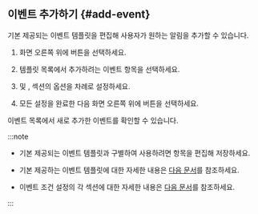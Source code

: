 ## 이벤트 추가하기 {#add-event}

기본 제공되는 이벤트 템플릿을 편집해 사용자가 원하는 알림을 추가할 수 있습니다.

1. 화면 오른쪽 위에 <Cmdname sid="add_alert_setting" className="uitext" /> 버튼을 선택하세요.

1. 템플릿 목록에서 추가하려는 이벤트 항목을 선택하세요.

1. <Cmdname sid="TTL07363" className="uitext" /> 및 <Cmdname sid="TTL07363" className="uitext" />, <Cmdname sid="TTL07364" className="uitext" /> 섹션의 옵션을 차례로 설정하세요.

1. 모든 설정을 완료한 다음 화면 오른쪽 위에 <Cmdname sid="save" className="uitext" /> 버튼을 선택하세요.

이벤트 목록에서 새로 추가한 이벤트를 확인할 수 있습니다.

:::note

* 기본 제공되는 이벤트 템플릿과 구별하여 사용하려면 <Cmdname sid="event_title" className="uitext" /> 항목을 편집해 저장하세요.

* 기본 제공하는 이벤트 템플릿에 대한 자세한 내용은 [다음 문서](#basic-template)를 참조하세요.

* 이벤트 조건 설정의 각 섹션에 대한 자세한 내용은 [다음 문서](#modify-event)를 참조하세요.

:::